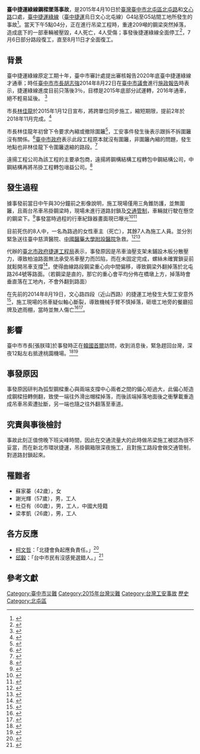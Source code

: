{{update|time=2015-06-27T23:50:41+00:00}}
{{coord|24.1709140451|N|120.698056432|E|display=title}}
{{UTC+8}}
{{Infobox Historical Event
|Event_Name     = 臺中捷運綠線鋼樑墜落事故
|Image_Name     = Taichung_MRT_Accident_in_2015.jpg
|Image_Caption  = 事故現場遺留的鋼樑
|Participants   = 
|Location       = {{ROC}}[[臺中市|臺中市]][[北屯區|北屯區]]北屯文心路口[[台中捷運|台中捷運]][[台中捷運烏日文心北屯線|綠線]]工地<ref>[http://goo.gl/maps/n9TAJ 事發地點於2015年1月的街景]</ref>
|Date           = {{Start date|2015|4|10}} （民國104年）{{End date|}}
|Result         = 捷運施工鋼梁突然掉落，造成底下的一部車輛被壓毀
|URL            =
|reported deaths= 4人
|reported injuries= 4人
}}

'''臺中捷運綠線鋼樑墜落事故'''，是2015年4月10日於[[臺灣|臺灣]][[臺中市|臺中市]][[北屯區|北屯區]][[北屯路|北屯路]]和[[文心路|文心路]]口處，[[臺中捷運綠線|臺中捷運綠線]]（[[臺中捷運|臺中捷運]]烏日文心北屯線）G4站至G5站間工地所發生的事故<ref>{{Cite web |url=http://www.appledaily.com.tw/realtimenews/article/local/20150410/590368/ |title=台中捷運工程驚傳橫樑砸車　至少四死四傷 |accessdate=2015-04-10 |archive-date=2015-04-12 |archive-url=https://web.archive.org/web/20150412182547/http://www.appledaily.com.tw/realtimenews/article/local/20150410/590368 |dead-url=no }}</ref>。當天下午5點04分，正在進行吊梁工程時，重達209噸的鋼梁突然掉落，造成底下的一部車輛被壓毀，4人死亡，4人受傷；事發後捷運綠線全面停工<ref>{{Cite web |url=http://www.appledaily.com.tw/realtimenews/article/life/20150411/590663/ |title=中捷綠線停工　北捷檢討報告被退 |accessdate=2015-04-11 |archive-date=2015-04-14 |archive-url=https://web.archive.org/web/20150414020054/http://www.appledaily.com.tw/realtimenews/article/life/20150411/590663 |dead-url=no }}</ref>，7月6日部分路段復工，直至8月11日才全面復工。

==背景==
臺中捷運綠線原定工期十年，臺中市審計處提出審核報告2020年底臺中捷運綠線才通車；時任[[臺中市市長|臺中市市長]][[胡志強_(1948年)|胡志強]]2014年8月22日在[[臺中市議會|臺中市議會]]進行[[施政報告|施政報告]]時表示，捷運綠線進度目前只落後3％，目標是2015年底部分試運轉，2016年通車，絕不輕易延後。
<ref>{{cite news|title=胡志強：台中捷運綠線 2015年底試運轉|url=http://www.mygonews.com/news/detail/news_id/110489/%E8%83%A1%E5%BF%97%E5%BC%B7%EF%BC%9A%E5%8F%B0%E4%B8%AD%E6%8D%B7%E9%81%8B%E7%B6%A0%E7%B7%9A%202015%E5%B9%B4%E5%BA%95%E8%A9%A6%E9%81%8B%E8%BD%89|accessdate=2015-04-11|newspaper=房地產新聞|archive-date=2019-02-13|archive-url=https://web.archive.org/web/20190213114227/http://www.mygonews.com/news/detail/news_id/110489/%E8%83%A1%E5%BF%97%E5%BC%B7%EF%BC%9A%E5%8F%B0%E4%B8%AD%E6%8D%B7%E9%81%8B%E7%B6%A0%E7%B7%9A%202015%E5%B9%B4%E5%BA%95%E8%A9%A6%E9%81%8B%E8%BD%89|dead-url=no}}</ref>

市長[[林佳龍|林佳龍]]於2015年1月12日宣布，將跨單位同步施工，縮短期限，提前2年於2018年11月完成。<ref>{{cite news|title=中捷綠線 林佳龍:2018年試營運|url=https://video.udn.com/news/261476|accessdate=2015-04-11|newspaper=聯合影音|archive-date=2019-02-13|archive-url=https://web.archive.org/web/20190213114226/https://video.udn.com/news/261476|dead-url=no}}</ref>

市長林佳龍年初曾下令要求內縮或撤除圍籬<ref>{{Cite web |url=http://news.ltn.com.tw/news/local/paper/846910 |title=提早2年 林佳龍：捷運綠線2018試營運 |accessdate=2015-04-11 |archive-date=2015-06-23 |archive-url=https://web.archive.org/web/20150623213350/http://news.ltn.com.tw/news/local/paper/846910 |dead-url=no }}</ref>，工安事件發生後表示跟拆不拆圍籬沒有關係。<ref>{{cite news|title=中捷意外 林佳龍：無關拆圍籬|url=http://www.taiwannews.com.tw/etn/news_content.php?id=2718975|accessdate=2015-04-11|newspaper=taiwannews|archive-date=2015-04-16|archive-url=https://web.archive.org/web/20150416221215/http://www.taiwannews.com.tw/etn/news_content.php?id=2718975|dead-url=no}}</ref>[[臺中市政府|臺中市政府]]表示此段工程原本就沒有圍籬，非圍籬內縮的問題，發生地點也非林佳龍下令圍籬退縮的路段。<ref>{{cite news|title=中捷意外》圍籬退縮釀禍？ 中市府：該處本來就沒圍籬|url=http://news.ltn.com.tw/news/society/breakingnews/1283652|accessdate=2015-04-11|newspaper=自由時報|archive-date=2015-04-13|archive-url=https://web.archive.org/web/20150413163428/http://news.ltn.com.tw/news/society/breakingnews/1283652|dead-url=no}}</ref>

遠揚工程公司為該工程的主要承包商，遠揚將鋼構結構工程轉包中鋼結構公司，中鋼結構再將吊掛工程轉包瑨益公司。<ref>{{cite news|author=陳素玲|title=勞動部：遠揚工程應負主要責任|url=http://udn.com/news/story/7991/830555-%E5%8B%9E%E5%8B%95%E9%83%A8%EF%BC%9A%E9%81%A0%E6%8F%9A%E5%B7%A5%E7%A8%8B%E6%87%89%E8%B2%A0%E4%B8%BB%E8%A6%81%E8%B2%AC%E4%BB%BB|accessdate=2015-04-11|newspaper=聯合晚報|date=2015-04-11|archive-date=2015-04-13|archive-url=https://web.archive.org/web/20150413012423/http://udn.com/news/story/7991/830555-%E5%8B%9E%E5%8B%95%E9%83%A8%EF%BC%9A%E9%81%A0%E6%8F%9A%E5%B7%A5%E7%A8%8B%E6%87%89%E8%B2%A0%E4%B8%BB%E8%A6%81%E8%B2%AC%E4%BB%BB|dead-url=no}}</ref>

==發生過程==
據事發前當日中午與30分鐘前之影像說明，施工現場僅用三角錐防護，並無圍籬，且兩台吊車吊掛鋼梁時，現場未進行道路封鎖及[[交通管制|交通管制]]，車輛就行駛在懸空的鋼梁下。<ref>{{Cite web |url=http://www.appledaily.com.tw/realtimenews/article/recommend/20150410/590456/【影】沒圍籬！中捷鋼軌懸空%E3%80%80車輛玩命鑽過/ |title=沒圍籬！中捷鋼軌懸空　車輛玩命鑽過 |publisher=蘋果日報 |date=2015-04-10 |archivedate=2019-09-12 |archiveurl=https://web.archive.org/web/20190912064934/https://tw.appledaily.com/recommend/realtime/20150410/590456/【影】沒圍籬！中捷鋼軌懸空%E3%80%80車輛玩命鑽過/ }}</ref>事發當時過程的行車紀錄器畫面現已曝光<ref>{{Cite web |url=http://www.appledaily.com.tw/realtimenews/article/recommend/20150411/590604/1/【驚險直擊】中捷鋼樑高空墜地%E3%80%80畫面曝光 |title=中捷鋼樑高空墜地　畫面曝光 |publisher=蘋果日報 |date=2015-04-11 |archivedate=2016-03-04 |archiveurl=https://web.archive.org/web/20160304214950/http://www.appledaily.com.tw/realtimenews/article/recommend/20150411/590604/1/【驚險直擊】中捷鋼樑高空墜地%E3%80%80畫面曝光 }}</ref><ref>{{YouTube|_tiehg3xzRY|台中捷運209頓鋼樑墜落　全景畫面首度曝光}}</ref>

目前死伤的8人中，一名為路過的女性車主（死亡），其餘7人為施工人員。並分別緊急送往臺中慈濟醫院、[[中國醫藥大學附設醫院|中國醫藥大學附設醫院]]急救。<ref>{{Cite web |url=http://udn.com/news/story/2/829116-台中捷運鋼梁掉落砸人--確認4死4傷 |title=台中捷運鋼梁掉落砸8人 死傷名單 |publisher=聯合新聞網 |date=2015-04-10 |archivedate=2015-04-13 |archiveurl=https://web.archive.org/web/20150413022220/http://udn.com/news/story/2/829116-台中捷運鋼梁掉落砸人--確認4死4傷 }}</ref><ref>{{Cite web |url=http://www.appledaily.com.tw/realtimenews/article/local/20150410/590487/【更新】台中捷運工安意外死傷名單 |title=台中捷運工安意外死傷名單 |publisher=蘋果日報 |date=2015-04-10 |archivedate=2015-04-12 |archiveurl=https://web.archive.org/web/20150412233650/http://www.appledaily.com.tw/realtimenews/article/local/20150410/590487/【更新】台中捷運工安意外死傷名單 }}</ref>

代辦的[[臺北市政府捷運工程局|臺北市政府捷運工程局]]表示，事發原因是吊車油壓支架未鋪設木板分散壓力，導致柏油路面無法承受吊車壓力而凹陷，而在未固定完成，螺絲未確實鎖妥前就鬆開吊車支撐<ref>{{Cite web |url=http://news.ltn.com.tw/news/focus/paper/871254 |title=中捷意外 鋼樑擺橋墩 一根螺絲都沒鎖 |publisher=自由時報 |date=2015-04-13 |archiveurl=https://web.archive.org/web/20201119075656/https://news.ltn.com.tw/news/focus/paper/871254 |archivedate=2020-11-19 |dead-url=no }}</ref>，使得曲線路段鋼梁重心向中間偏移，導致鋼梁外翻掉落於北屯路264號等路面。（若鋼梁是直的，那它的重心會平均分佈在橋墩上方，掉落時會垂直落在工地內，不會外翻到路面）

在先前的2014年8月19日，文心路四段（近山西路）的捷運工地發生大型工安意外<ref>{{cite web |url=http://web.pts.org.tw/php/news/pts_news/detail.php?NEENO=277135 |title=臺中捷運意外 大吊車翻覆砸餐廳 |publisher=公視新聞網 |date=2014-08-19 |accessdate=2014-08-19 |archive-date=2014-10-27 |archive-url=https://web.archive.org/web/20141027193541/http://web.pts.org.tw/php/news/pts_news/detail.php?NEENO=277135 }}</ref>，施工現場的吊車疑似軸心斷裂，導致機械手臂不慎掉落，砸壞工地旁的餐廳招牌及遮雨棚，當時並無人傷亡<ref>{{cite web |url=http://www.chinatimes.com/realtimenews/20140819003325-260402 |title=捷運施工意外 400頓吊車砸毀餐廳 |publisher=中時電子報 |date=2014-08-19 |accessdate=2014-08-19 |deadurl=yes |archiveurl=https://web.archive.org/web/20140821055717/http://www.chinatimes.com/realtimenews/20140819003325-260402 |archivedate=2014-08-21 }}</ref><ref>{{cite web |url=http://tcrt.taichung.gov.tw/news/Details.aspx?Parser=9,4,33,17,,,360 |title=捷運施工意外 施工單位已與店家和解 |publisher=臺中市捷運工程處 |date=2014-08-19 |accessdate=2014-08-19 |archive-date=2014-10-27 |archive-url=https://web.archive.org/web/20141027191816/http://tcrt.taichung.gov.tw/news/Details.aspx?Parser=9,4,33,17,,,360 }}</ref>。

==影響==
臺中市市長[張朕瑋]於事發時正在[[韓國|韓國]][[首爾|首爾]]訪問，收到消息後，緊急趕回台灣，深夜12點左右抵達桃園機場。<ref>{{Cite web |url=http://www.chinatimes.com/realtimenews/20150410004628-260402 |title=台中捷運鋼梁掉落 至少4死4傷 |accessdate=2015-04-10 |archive-date=2015-04-14 |archive-url=https://web.archive.org/web/20150414000444/http://www.chinatimes.com/realtimenews/20150410004628-260402 |dead-url=no }}</ref><ref>{{Cite web |url=http://www.ettoday.net/news/20150410/491177.htm |title=快訊／台中捷運吊臂墜落傷人　林佳龍急取消韓行程返台 |accessdate=2015-04-10 |archive-date=2015-07-14 |archive-url=https://web.archive.org/web/20150714102713/http://www.ettoday.net/news/20150410/491177.htm |dead-url=no }}</ref>

==事發原因==
{{章節擴充|date=2015年4月}}
事發原因研判為弧型鋼樑重心與兩端支撐中心兩者之間的偏心矩過大，此偏心矩造成鋼樑扭轉側翻，致使一端往外滑出帽樑掉落，而後該端掉落地面後之衝擊載重造成吊車吊索遭扯斷，另一端也隨之往外翻落至車道。

==究責與事後檢討==
{{章節擴充|date=2015年4月}}
事故此刻正值傍晚下班尖峰時間，因此在交通流量大的此時做吊梁施工被認為很不妥當，而在新北市環狀捷運，吊掛鋼箱限深夜施工，且對施工路段會做交通管制，對道路封鎖起來。

==罹難者==
*蘇家蓁（42歲），女
*謝光輝（57歲），男，工人
*杜亞有（60歲），男，工人，中國大陸籍
*梁孝凱（26歲），男，工人

==各方反應==
{{portal box|台中|城市軌道交通|災害}}
*[[柯文哲|柯文哲]]：「北捷會負起應負責任。」<ref>{{cite news|author=楊正海|title=柯文哲：北捷會負起應負責任|url=http://udn.com/news/story/7991/830568-%E6%9F%AF%E6%96%87%E5%93%B2%EF%BC%9A%E5%8C%97%E6%8D%B7%E6%9C%83%E8%B2%A0%E8%B5%B7%E6%87%89%E8%B2%A0%E8%B2%AC%E4%BB%BB?hc_location=ufi|accessdate=2015-04-14|newspaper=聯合新聞網|date=2015-04-11|archive-date=2016-03-04|archive-url=https://web.archive.org/web/20160304211651/http://udn.com/news/story/7991/830568-%E6%9F%AF%E6%96%87%E5%93%B2%EF%BC%9A%E5%8C%97%E6%8D%B7%E6%9C%83%E8%B2%A0%E8%B5%B7%E6%87%89%E8%B2%A0%E8%B2%AC%E4%BB%BB?hc_location=ufi|dead-url=no}}</ref>
*[[邱毅|邱毅]]：「台中市民有沒感覺選錯人。」<ref>{{cite news|author=胡治言|title=「台中市民有沒感覺選錯人」　邱毅言論惹議|url=http://www.appledaily.com.tw/realtimenews/article/politics/20150411/590647/|accessdate=2015-04-14|newspaper=蘋果日報|date=2015-04-11|archive-date=2015-04-14|archive-url=https://web.archive.org/web/20150414020124/http://www.appledaily.com.tw/realtimenews/article/politics/20150411/590647|dead-url=no}}</ref>

==參考文獻==
{{reflist|2}}

[[Category:臺中市災難|Category:臺中市災難]]
[[Category:2015年台灣災難|Category:2015年台灣災難]]
[[Category:台灣工安事故|Category:台灣工安事故]]
[[Category:台中捷運|歷史]]
[[Category:北屯區|Category:北屯區]]